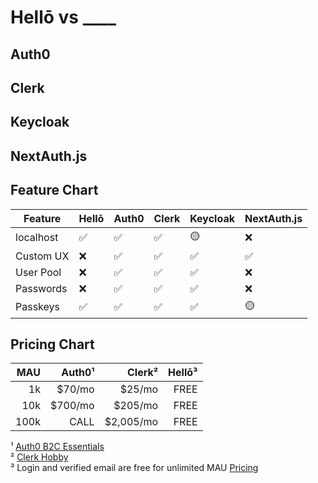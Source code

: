 # Hellō vs ____




## Auth0

## Clerk

## Keycloak

## NextAuth.js

## Feature Chart

| Feature       | Hellō | Auth0 | Clerk | Keycloak  | NextAuth.js | 
| --------------|-------|-------|-------|-----------|-------------|
| localhost     |  ✅   |  ✅   |   ✅  |    🟡     |   ❌        |
| Custom UX     |  ❌   |  ✅   |   ✅  |    ✅     |   ✅        | 
| User Pool     |  ❌   |  ✅   |   ✅  |    ✅     |   ❌        | 
| Passwords     |  ❌   |  ✅   |   ✅  |    ✅     |   ❌        | 
| Passkeys      |  ✅   |  ✅   |   ✅  |    ✅     |   🟡        | 

## Pricing Chart

| MAU    |    Auth0¹ |   Clerk²  | Hellō³|
| ------:|----------:|----------:| -----:|
| 1k     |   $70/mo  |    $25/mo | FREE  |
| 10k    |  $700/mo  |   $205/mo | FREE  |
| 100k   |     CALL  | $2,005/mo | FREE  |

¹ [Auth0 B2C Essentials](https://auth0.com/pricing)<br/>
² [Clerk Hobby](https://clerk.com/pricing)<br/>
³ Login and verified email are free for unlimited MAU [Pricing](/pricing/)<br/>

